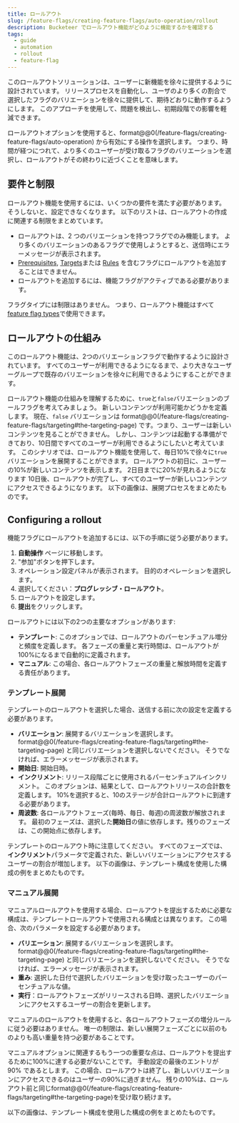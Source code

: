 ```yaml
---
title: ロールアウト
slug: /feature-flags/creating-feature-flags/auto-operation/rollout
description: Bucketeer でロールアウト機能がどのように機能するかを確認する
tags:
  - guide
  - automation
  - rollout
  - feature-flag
---
```



このロールアウトソリューションは、ユーザーに新機能を徐々に提供するように設計されています。 リリースプロセスを自動化し、ユーザのより多くの割合で選択したフラグのバリエーションを徐々に提供して、期待どおりに動作するようにします。 このアプローチを使用して、問題を検出し、初期段階での影響を軽減できます。

ロールアウトオプションを使用すると、format@@0(/feature-flags/creating-feature-flags/auto-operation) から有効にする操作を選択します。 つまり、時間が経つにつれて、より多くのユーザーが受け取るフラグのバリエーションを選択し、ロールアウトがその終わりに近づくことを意味します。

## 要件と制限

ロールアウト機能を使用するには、いくつかの要件を満たす必要があります。 そうしないと、設定できなくなります。 以下のリストは、ロールアウトの作成に関連する制限をまとめています。

-   ロールアウトは、2 つのバリエーションを持つフラグでのみ機能します。 より多くのバリエーションのあるフラグで使用しようとすると、送信時にエラーメッセージが表示されます。
-   [Prerequisites](/feature-flags/creating-feature-flags/targeting#requirements), [Targets](/feature-flags/creating-feature-flags/targeting#targeting)または [Rules](/feature-flags/creating-feature-flags/targeting#rollout-percentage) を含むフラグにロールアウトを追加することはできません。
-   ロールアウトを追加するには、機能フラグがアクティブである必要があります。

フラグタイプには制限はありません。 つまり、ロールアウト機能はすべて[feature flag types](/feature-flags/creating-feature-flags/create-feature-flag#feature-flags-types)で使用できます。

## ロールアウトの仕組み

このロールアウト機能は、2つのバリエーションフラグで動作するように設計されています。 すべてのユーザーが利用できるようになるまで、より大きなユーザーグループで既存のバリエーションを徐々に利用できるようにすることができます。 

ロールアウト機能の仕組みを理解するために、`true`と`false`バリエーションのブールフラグを考えてみましょう。 新しいコンテンツが利用可能かどうかを定義します。 現在、`false` バリエーションは format@@0(/feature-flags/creating-feature-flags/targeting#the-targeting-page) です。つまり、ユーザーは新しいコンテンツを見ることができません。 しかし、コンテンツは起動する準備ができており、10日間ですべてのユーザーが利用できるようにしたいと考えています。 このシナリオでは、ロールアウト機能を使用して、毎日10%で徐々に`true`バリエーションを展開することができます。 ロールアウトの初日に、ユーザーの10%が新しいコンテンツを表示します。 2日目までに20%が見れるようになります 10日後、ロールアウトが完了し、すべてのユーザーが新しいコンテンツにアクセスできるようになります。 以下の画像は、展開プロセスをまとめたものです。

<CenteredImg
  imgURL="img/feature-flags/auto-ops-rules/rollout.png"
  alt="Rollout example"
  wSize="550px"
  borderWidth="1px"
/>

## Configuring a rollout

機能フラグにロールアウトを追加するには、以下の手順に従う必要があります。

1.  **自動操作** ページに移動します。
2.  "参加"ボタンを押下します。
3.  オペレーション設定パネルが表示されます。 目的のオペレーションを選択します。
4.  選択してください：**プログレッシブ・ロールアウト**。
5.  ロールアウトを設定します。
6.  **提出**をクリックします。 

ロールアウトには以下の2つの主要なオプションがあります:

-   **テンプレート**: このオプションでは、ロールアウトのパーセンチュアル増分と頻度を定義します。 各フェーズの重量と実行時間は、ロールアウトが100%になるまで自動的に定義されます。
-   **マニュアル**: この場合、各ロールアウトフェーズの重量と解放時間を定義する責任があります。

### テンプレート展開

テンプレートのロールアウトを選択した場合、送信する前に次の設定を定義する必要があります。

-   **バリエーション**: 展開するバリエーションを選択します。 format@@0(/feature-flags/creating-feature-flags/targeting#the-targeting-page) と同じバリエーションを選択しないでください。 そうでなければ、エラーメッセージが表示されます。
-   **開始日**: 開始日時。 
-   **インクリメント**: リリース段階ごとに使用されるパーセンチュアルインクリメント。 このオプションは、結果として、ロールアウトリリースの合計数を定義します。 10%を選択すると、10のステージが合計ロールアウトに到達する必要があります。
-   **周波数**: 各ロールアウトフェーズ(毎時、毎日、毎週)の周波数が解放されます。 最初のフェーズは、選択した**開始日**の値に依存します。残りのフェーズは、この開始点に依存します。 

テンプレートのロールアウト時に注意してください。 すべてのフェーズでは、**インクリメント**パラメータで定義された、新しいバリエーションにアクセスするユーザーの割合が増加します。 以下の画像は、テンプレート構成を使用した構成の例をまとめたものです。

<CenteredImg
  imgURL="img/feature-flags/auto-ops-rules/template-rollout.png"
  alt="Template rollout"
  wSize="400px"
  borderWidth="1px"
/>

### マニュアル展開

マニュアルロールアウトを使用する場合、ロールアウトを提出するために必要な構成は、テンプレートロールアウトで使用される構成とは異なります。 この場合、次のパラメータを設定する必要があります。

-   **バリエーション**: 展開するバリエーションを選択します。 format@@0(/feature-flags/creating-feature-flags/targeting#the-targeting-page) と同じバリエーションを選択しないでください。 そうでなければ、エラーメッセージが表示されます。
-   **重み**: 選択した日付で選択したバリエーションを受け取ったユーザーのパーセンチュアルな値。 
-   **実行**：ロールアウトフェーズがリリースされる日時、選択したバリエーションにアクセスするユーザーの割合を更新します。

マニュアルのロールアウトを使用すると、各ロールアウトフェーズの増分ルールに従う必要はありません。 唯一の制限は、新しい展開フェーズごとに以前のものよりも高い重量を持つ必要があることです。 

マニュアルオプションに関連するもう一つの重要な点は、ロールアウトを提出するために100%に達する必要がないことです。 手動設定の最後のエントリが 90% であるとします。 この場合、ロールアウトは終了し、新しいバリエーションにアクセスできるのはユーザーの90%に過ぎません。 残りの10%は、ロールアウト前と同じformat@@0(/feature-flags/creating-feature-flags/targeting#the-targeting-page)を受け取り続けます。

以下の画像は、テンプレート構成を使用した構成の例をまとめたものです。

<CenteredImg
  imgURL="img/feature-flags/auto-ops-rules/manual-rollout.png"
  alt="Template rollout"
  wSize="400px"
  borderWidth="1px"
/>

